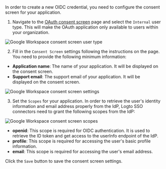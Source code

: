 In order to create a new OIDC credential, you need to configure the consent screen for your application.

1. Navigate to the [OAuth consent screen](https://console.cloud.google.com/apis/credentials/consent) page and select the `Internal` user type. This will make the OAuth application only available to users within your organization.

<img
  src="/img/assets/google_workspace_consent_screen_user_type.webp"
  alt="Google Workspace consent screen user type"
/>

2. Fill in the `Consent Screen` settings following the instructions on the page. You need to provide the following minimum information:

- **Application name**: The name of your application. It will be displayed on the consent screen.
- **Support email**: The support email of your application. It will be displayed on the consent screen.

<img
  src="/img/assets/google_workspace_consent_screen_settings.webp"
  alt="Google Workspace consent screen settings"
/>

3. Set the `Scopes` for your application. In order to retrieve the user's identity information and email address properly from the IdP, Logto SSO connectors need to grant the following scopes from the IdP:

<img
  src="/img/assets/google_workspace_consent_screen_scopes.webp"
  alt="Google Workspace consent screen scopes"
/>

- **openid**: This scope is required for OIDC authentication. It is used to retrieve the ID token and get access to the userInfo endpoint of the IdP.
- **profile**: This scope is required for accessing the user's basic profile information.
- **email**: This scope is required for accessing the user's email address.

Click the `Save` button to save the consent screen settings.
